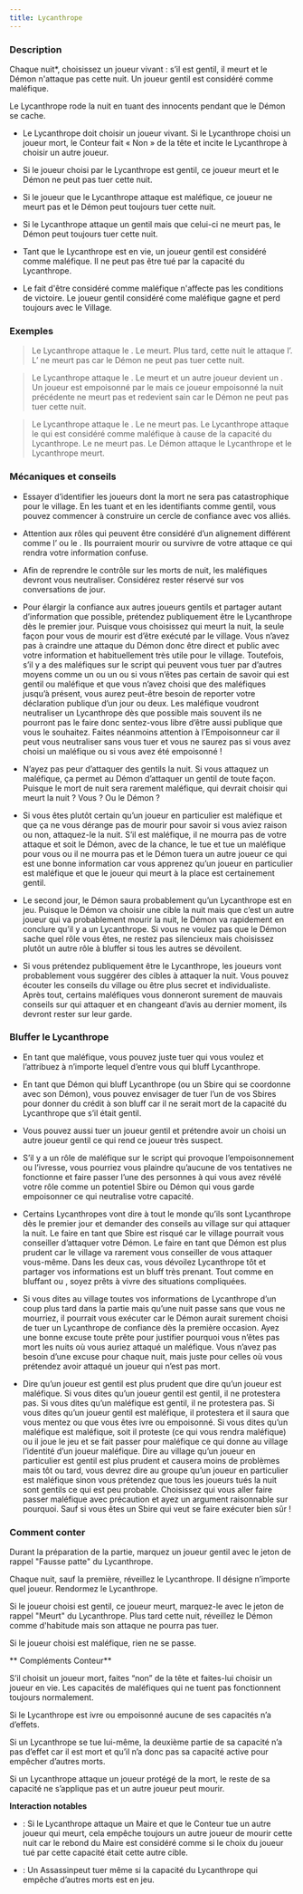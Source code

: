 ```yaml
---
title: Lycanthrope
---
```



<Role LYCANTHROPE header />

### Description

Chaque nuit*, choisissez un joueur vivant : s’il est gentil, il meurt et le Démon n'attaque pas cette nuit. Un joueur gentil est considéré comme maléfique.

Le Lycanthrope rode la nuit en tuant des innocents pendant que le Démon se cache.

-   Le Lycanthrope doit choisir un joueur vivant. Si le Lycanthrope choisi un joueur mort, le Conteur fait « Non » de la tête et incite le Lycanthrope à choisir un autre joueur. 

-   Si le joueur choisi par le Lycanthrope est gentil, ce joueur meurt et le Démon ne peut pas tuer cette nuit.

-   Si le joueur que le Lycanthrope attaque est maléfique, ce joueur ne meurt pas et le Démon peut toujours tuer cette nuit.

-   Si le Lycanthrope attaque un gentil mais que celui-ci ne meurt pas, le Démon peut toujours tuer cette nuit.

-   Tant que le Lycanthrope est en vie, un joueur gentil est considéré comme maléfique. Il ne peut pas être tué par la capacité du Lycanthrope.

-   Le fait d'être considéré comme maléfique n'affecte pas les conditions de victoire. Le joueur gentil considéré come maléfique gagne et perd toujours avec le Village.

### Exemples

> Le Lycanthrope attaque le <Role SOLDAT />. Le <Role SOLDAT /> meurt. Plus tard, cette nuit le <Role IMP /> attaque l’<Role AMNESIQUE />. L’<Role AMNESIQUE /> ne meurt pas car le Démon ne peut pas tuer cette nuit.

> Le Lycanthrope attaque le <Role FERMIER />. Le <Role FERMIER /> meurt et un autre joueur devient un <Role FERMIER />. Un joueur est empoisonné par le <Role PUKKA /> mais ce joueur empoisonné la nuit précédente ne meurt pas et redevient sain car le Démon ne peut pas tuer cette nuit.

> Le Lycanthrope attaque le <Role PARRAIN />. Le <Role PARRAIN /> ne meurt pas. Le Lycanthrope attaque le <Role ZELOTE /> qui est considéré comme maléfique à cause de la capacité du Lycanthrope. Le <Role ZELOTE /> ne meurt pas. Le Démon attaque le Lycanthrope et le Lycanthrope meurt.

### Mécaniques et conseils

- Essayer d’identifier les joueurs dont la mort ne sera pas catastrophique pour le village. En les tuant et en les identifiants comme gentil, vous pouvez commencer à construire un cercle de confiance avec vos alliés.

- Attention aux rôles qui peuvent être considéré d’un alignement différent comme l’<Role ESPION /> ou le <Role RECLUS />. Ils pourraient mourir ou survivre de votre attaque ce qui rendra votre information confuse.

- Afin de reprendre le contrôle sur les morts de nuit, les maléfiques devront vous neutraliser. Considérez rester réservé sur vos conversations de jour.

- Pour élargir la confiance aux autres joueurs gentils et partager autant d’information que possible, prétendez publiquement être le Lycanthrope dès le premier jour. Puisque vous choisissez qui meurt la nuit, la seule façon pour vous de mourir est d’être exécuté par le village. Vous n’avez pas à craindre une attaque du Démon donc être direct et public avec votre information et habituellement très utile pour le village. Toutefois, s’il y a des maléfiques sur le script qui peuvent vous tuer par d’autres moyens comme un <Role ASSASSIN /> ou un <Role PSYCHOPATHE /> ou si vous n’êtes pas certain de savoir qui est gentil ou maléfique et que vous n’avez choisi que des maléfiques jusqu’à présent, vous aurez peut-être besoin de reporter votre déclaration publique d’un jour ou deux. Les maléfique voudront neutraliser un Lycanthrope dès que possible mais souvent ils ne pourront pas le faire donc sentez-vous libre d’être aussi publique que vous le souhaitez. Faites néanmoins attention à l’Empoisonneur car il peut vous neutraliser sans vous tuer et vous ne saurez pas si vous avez choisi un maléfique ou si vous avez été empoisonné !

- N’ayez pas peur d’attaquer des gentils la nuit. Si vous attaquez un maléfique, ça permet au Démon d’attaquer un gentil de toute façon. Puisque le mort de nuit sera rarement maléfique, qui devrait choisir qui meurt la nuit ? Vous ? Ou le Démon ?

- Si vous êtes plutôt certain qu’un joueur en particulier est maléfique et que ça ne vous dérange pas de mourir pour savoir si vous aviez raison ou non, attaquez-le la nuit. S’il est maléfique, il ne mourra pas de votre attaque et soit le Démon, avec de la chance, le tue et tue un maléfique pour vous ou il ne mourra pas et le Démon tuera un autre joueur ce qui est une bonne information car vous apprenez qu’un joueur en particulier est maléfique et que le joueur qui meurt à la place est certainement gentil.

- Le second jour, le Démon saura probablement qu’un Lycanthrope est en jeu. Puisque le Démon va choisir une cible la nuit mais que c’est un autre joueur qui va probablement mourir la nuit, le Démon va rapidement en conclure qu’il y a un Lycanthrope. Si vous ne voulez pas que le Démon sache quel rôle vous êtes, ne restez pas silencieux mais choisissez plutôt un autre rôle à bluffer si tous les autres se dévoilent.

- Si vous prétendez publiquement être le Lycanthrope, les joueurs vont probablement vous suggérer des cibles à attaquer la nuit. Vous pouvez écouter les conseils du village ou être plus secret et individualiste. Après tout, certains maléfiques vous donneront surement de mauvais conseils sur qui attaquer et en changeant d’avis au dernier moment, ils devront rester sur leur garde.

### Bluffer le Lycanthrope

- En tant que maléfique, vous pouvez juste tuer qui vous voulez et l’attribuez à n’importe lequel d’entre vous qui bluff Lycanthrope.

- En tant que Démon qui bluff Lycanthrope (ou un Sbire qui se coordonne avec son Démon), vous pouvez envisager de tuer l’un de vos Sbires pour donner du crédit à son bluff car il ne serait mort de la capacité du Lycanthrope que s’il était gentil.

- Vous pouvez aussi tuer un joueur gentil et prétendre avoir un choisi un autre joueur gentil ce qui rend ce joueur très suspect.

- S’il y a un rôle de maléfique sur le script qui provoque l’empoisonnement ou l’ivresse, vous pourriez vous plaindre qu’aucune de vos tentatives ne fonctionne et faire passer l’une des personnes à qui vous avez révélé votre rôle comme un potentiel Sbire ou Démon qui vous garde empoisonner ce qui neutralise votre capacité.

- Certains Lycanthropes vont dire à tout le monde qu’ils sont Lycanthrope dès le premier jour et demander des conseils au village sur qui attaquer la nuit. Le faire en tant que Sbire est risqué car le village pourrait vous conseiller d’attaquer votre Démon. Le faire en tant que Démon est plus prudent car le village va rarement vous conseiller de vous attaquer vous-même. Dans les deux cas, vous dévoilez Lycanthrope tôt et partager vos informations est un bluff très prenant. Tout comme en bluffant <Role SAVANT /> ou <Role VOYANTE />, soyez prêts à vivre des situations compliquées.

- Si vous dites au village toutes vos informations de Lycanthrope d’un coup plus tard dans la partie mais qu’une nuit passe sans que vous ne mourriez, il pourrait vous exécuter car le Démon aurait surement choisi de tuer un Lycanthrope de confiance dès la première occasion. Ayez une bonne excuse toute prête pour justifier pourquoi vous n’êtes pas mort les nuits où vous auriez attaqué un maléfique. Vous n’avez pas besoin d’une excuse pour chaque nuit, mais juste pour celles où vous prétendez avoir attaqué un joueur qui n’est pas mort.

- Dire qu’un joueur est gentil est plus prudent que dire qu’un joueur est maléfique. Si vous dites qu’un joueur gentil est gentil, il ne protestera pas. Si vous dites qu’un maléfique est gentil, il ne protestera pas. Si vous dites qu’un joueur gentil est maléfique, il protestera et il saura que vous mentez ou que vous êtes ivre ou empoisonné. Si vous dites qu’un maléfique est maléfique, soit il proteste (ce qui vous rendra maléfique) ou il joue le jeu et se fait passer pour maléfique ce qui donne au village l’identité d’un joueur maléfique. Dire au village qu’un joueur en particulier est gentil est plus prudent et causera moins de problèmes mais tôt ou tard, vous devrez dire au groupe qu’un joueur en particulier est maléfique sinon vous prétendez que tous les joueurs tués la nuit sont gentils ce qui est peu probable. Choisissez qui vous aller faire passer maléfique avec précaution et ayez un argument raisonnable sur pourquoi. Sauf si vous êtes un Sbire qui veut se faire exécuter bien sûr !


### Comment conter

Durant la préparation de la partie, marquez un joueur gentil avec le jeton de rappel "Fausse patte" du Lycanthrope.

Chaque nuit, sauf la première, réveillez le Lycanthrope. Il désigne n’importe quel joueur. Rendormez le Lycanthrope.

Si le joueur choisi est gentil, ce joueur meurt, marquez-le avec le jeton de rappel "Meurt" du Lycanthrope. Plus tard cette nuit, réveillez le Démon comme d'habitude mais son attaque ne pourra pas tuer.

Si le joueur choisi est maléfique, rien ne se passe.

** Compléments Conteur**

S’il choisit un joueur mort, faites “non” de la tête et faites-lui choisir un joueur en vie. Les capacités de maléfiques qui ne tuent pas fonctionnent toujours normalement.

Si le Lycanthrope est ivre ou empoisonné aucune de ses capacités n’a d’effets.

Si un Lycanthrope se tue lui-même, la deuxième partie de sa capacité n’a pas d’effet car il est mort et qu’il n’a donc pas sa capacité active pour empêcher d’autres morts.

Si un Lycanthrope attaque un joueur protégé de la mort, le reste de sa capacité ne s’applique pas et un autre joueur peut mourir.

**Interaction notables**

- <Role MAIRE /> : Si le Lycanthrope attaque un Maire et que le Conteur tue un autre joueur qui meurt, cela empêche toujours un autre joueur de mourir cette nuit car le rebond du Maire est considéré comme si le choix du joueur tué par cette capacité était cette autre cible.

- <Role ASSASSIN /> : Un Assassinpeut tuer même si la capacité du Lycanthrope qui empêche d’autres morts est en jeu.